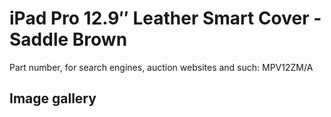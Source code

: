 
# iPad Pro 12.9″ Leather Smart Cover - Saddle Brown

Part number, for search engines, auction websites and such: MPV12ZM/A

## Image gallery

<div style={{ width: "768px" }}>
  <GalleryComponent
    images={[
      {
        original: "/everysource/MPV12.png",
        thumbnail: "/everypreview/MPV12.png",
      },
      {
        original: "/everysource/MPV12_AV1_GOLD.png",
        thumbnail: "/everypreview/MPV12_AV1_GOLD.png",
      },
      {
        original: "/everysource/MPV12_AV1_SILVER.png",
        thumbnail: "/everypreview/MPV12_AV1_SILVER.png",
      },
      {
        original: "/everysource/MPV12_AV1_SPACE_GRAY.png",
        thumbnail: "/everypreview/MPV12_AV1_SPACE_GRAY.png",
      },
      {
        original: "/everysource/MPV12_AV2.png",
        thumbnail: "/everypreview/MPV12_AV2.png",
      },
      {
        original: "/everysource/MPV12_AV3.png",
        thumbnail: "/everypreview/MPV12_AV3.png",
      }
    ]}
  />
</div>
